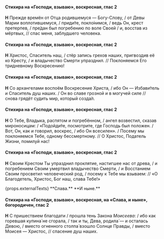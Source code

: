 #### Стихира на «Господи, взываю», воскресная, глас 2

**Н** Прежде времён от Отца родившемуся — Богу-Слову, / от Девы Марии воплотившемуся, / приди́те, покло́нимся, / ведь Он, крест претерпев, / пре́дан был погребению по воле Своей / и, восстав из мёртвых, // спас меня, заблудшего человека.

#### Стихира на «Господи, взываю», воскресная, глас 2

**Н** Христос, Спаситель наш, / стёр запись грехов наших, пригвоздив её ко Кресту, / и владычество Смерти упразднил. // Поклоняемся Его тридневному Воскресению!

#### Стихира на «Господи, взываю», воскресная, глас 2

**Н** Со архангелами воспоём Воскресение Христа, / ибо Он — Избави́тель и Спаситель душ наших. / Он во славе грозной и в могучей силе // снова грядёт судить мир, который созда́л.

#### Стихира на «Господи, взываю», воскресная, глас 2

**Н** О Тебе, Владыка, распятом и погребённом, / ангел возвестил, сказав мироносицам: / «Подойди́те, посмотрите, где Господь был положен. / Вот, Он, как и говорил, воскрес, / ибо Он всесилен». / Посему мы поклоняемся Тебе, одному бессмертному. // О Христос, Податель Жизни, помилуй нас!

#### Стихира на «Господи, взываю», воскресная, глас 2

**Н** Своим Крестом Ты упразднил проклятие, настигшее нас от древа, / и погребением Своим умертвил владычество Смерти, / и Восстанием Своим просветил человеческий род, / посему к Тебе мы взываем: // «О Благодетель, Христос, Бог наш, слава Тебе!»

<If condition={props.externalTexts}>
    <Then>
        {props.externalTexts}
    </Then>
    <Else>
        **Слава.**
    </Else>
</If>

<If condition={!props.hasExclusiveEnding}>
**И ныне.**

#### Стихира на «Господи, взываю», воскресная, на «Слава, и ныне», богородичен, глас 2

**Н** С пришествием благодати / прошла тень Закона *Моисеева*: / ибо как горевшая купина́ не сгорала, / так и ты, Дева, родила́ — и осталась Девою, / вместо огненного столпа́ взошло Солнце Правды, / вместо Моисея — Христос, // спасение душ наших.
</If>